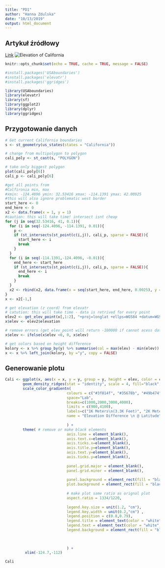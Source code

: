 ```yaml
---
title: "PD1"
author: "Hanna Zdulska"
date: "10/13/2019"
output: html_document
---
```

## Artykuł źródłowy
[Link](https://www.reddit.com/r/dataisbeautiful/comments/db0nqz/the_elevation_of_california_oc/)
![Elevation of California](https://i.redd.it/212sb95zdlp31.png)

```r
knitr::opts_chunk$set(echo = TRUE, cache = TRUE, message = FALSE)
```

```r
#install.packages('USAboundaries')
#install.packages('elevatr')
#install.packages('ggridges')

library(USAboundaries)
library(elevatr)
library(sf)
library(ggplot2)
library(dplyr)
library(ggridges)

```

## Przygotowanie danych
```r
# Get current California boundaries
s <- st_geometry(us_states(states = "California"))

# change from multipolygon to polygon
cali_poly <- st_cast(s, "POLYGON")

# take only biggest polygon
plot(cali_poly[6])
cali_p <- cali_poly[6]

#get all points from 
#Calfironia min, max
#xmin: -124.4096 ymin: 32.53416 xmax: -114.1391 ymax: 42.00925
#this will also ignore problematic west border
start_here <- 0
end_here <- 0
x2 <- data.frame(x = 1, y = 1)
#caution: this will take time! intersect isnt cheap
for (j in seq(32.53416, 41, 0.1)){
  for (i in seq(-124.4096, -114.1391, 0.01)){
    p <- 
    if (st_intersects(st_point(c(i,j)), cali_p, sparse = FALSE)){
      start_here <- i
      break
    }
  }
  for (i in seq(-114.1391,-124.4096, -0.01)){
    end_here <- start_here
    if (st_intersects(st_point(c(i,j)), cali_p, sparse = FALSE)){
      end_here <- i
      break
    }
  }
  x2 <- rbind(x2, data.frame(x = seq(start_here, end_here, 0.0025), y = j))
}
x <- x2[-1,]

# get elevation (z coord) from elevatr
# catution: this will take time - data is retrived for every point
elev2 <- get_elev_point(x[,1:2], "+proj=longlat +ellps=WGS84 +datum=WGS84 +no_defs", "aws")
x$elev <- elev2$elevation

# remove errors (get_elev_point will return -100000 if cannot acess data)
x$elev <- ifelse(x$elev <0, 0, x$elev)

# get colors based on height difference
kolory <- x %>% group_by(y) %>% summarise(col = max(elev) - min(elev))
x <- x %>% left_join(kolory, by ="y", copy = FALSE)
```
## Generowanie plotu
```r
Cali <- ggplot(x, aes(x = x, y = y, group = y, height = elev, color = col)) +
        geom_density_ridges(stat = "identity", scale = 4, fill="black", size = 0.5) +
        scale_color_gradientn(
                            colours = c("#3f014f", "#35678b", "#49b474", "#fde724"),
                            space="Lab",
                            breaks=c(1000,2000,3000,4000),
                            limits = c(900,4100),
                            labels=c("1K Meters\n(3.3K Feet)", "2K Meters\n(6.6K Feet)", "3K Meters\n(9.8K Feet)","4K Meters\n(13.1K Feet)"),
                            name = "Elevation Difference \n @ Latitude",
                        
                            ) + 
        theme( # remove or make black elements
                            axis.line = element_blank(),
                            axis.text.x=element_blank(),
                            axis.ticks.x=element_blank(),
                            axis.title.y=element_blank(),
                            axis.text.y=element_blank(),
                            axis.ticks.y=element_blank(),
                                
                            panel.grid.major = element_blank(),
                            panel.grid.minor = element_blank(),
                                 
                            panel.background = element_rect(fill = "black"),
                            plot.background = element_rect(fill = "black"),
                                
                            # make plot same ratio as orignal plot
                            aspect.ratio = 1334/1220,
              
                            legend.key.size = unit(1.2, "cm"),
                            legend.key.width = unit(0.2,"cm") ,
                            legend.position = c(0.8,0.79),
                            legend.title = element_text(color = "white", size = 15, family = "Courier", face = "bold"),
                            legend.text = element_text(color = "white", size = 10, family = "Courier", face = "bold"),
                            legend.background = element_rect(fill = "black"),
              
              
                            
                            ) +
         xlim(-124.7,-112)

Cali
```



